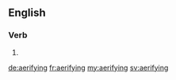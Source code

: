 ==English==

===Verb===
{{head|en|present participle}}

# {{present participle of|aerify|lang=en}}

[[de:aerifying]]
[[fr:aerifying]]
[[my:aerifying]]
[[sv:aerifying]]